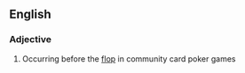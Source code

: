 ==English==

===Adjective===
{{en-adj|-}}

# {{poker}} Occurring before the [[flop]] in community card poker games